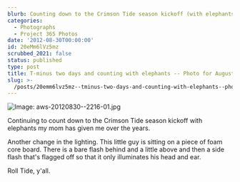 ```yaml
---
blurb: Counting down to the Crimson Tide season kickoff (with elephants)
categories:
  - Photographs
  - Project 365 Photos
date: '2012-08-30T00:00:00'
id: 20eMm6lVz5mz
scrubbed_2021: false
status: published
type: post
title: T-minus two days and counting with elephants -- Photo for August 30 2012
slug: >-
  /posts/20emm6lvz5mz--tminus-two-days-and-counting-with-elephants--photo-for-august-30-2012
---
```


![Image: aws-20120830--2216-01.jpg](/aws-20120830--2216-01.jpg)

Continuing to count down to the Crimson Tide season kickoff with elephants my mom has given me over the years. 

Another change in the lighting. This little guy is sitting on a piece of foam core board. There is a bare flash behind and a little above and then a side flash that's flagged off so that it only illuminates his head and ear. 

Roll Tide, y'all.
